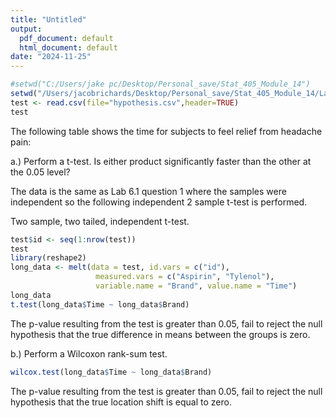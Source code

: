 ```yaml
---
title: "Untitled"
output:
  pdf_document: default
  html_document: default
date: "2024-11-25"
---
```


```r
#setwd("C:/Users/jake pc/Desktop/Personal_save/Stat_405_Module_14")
setwd("/Users/jacobrichards/Desktop/Personal_save/Stat_405_Module_14/Lab_14.1")
test <- read.csv(file="hypothesis.csv",header=TRUE)
test
```

The following table shows the time for subjects to feel relief from headache pain:

a.) Perform a t-test. Is either product significantly faster than the other at the 0.05 level?

The data is the same as Lab 6.1 question 1 where the samples were independent so the following independent 2 sample t-test is performed.

Two sample, two tailed, independent t-test.

```r
test$id <- seq(1:nrow(test))
test
library(reshape2)
long_data <- melt(data = test, id.vars = c("id"),
                   measured.vars = c("Aspirin", "Tylenol"),
                   variable.name = "Brand", value.name = "Time")
long_data
t.test(long_data$Time ~ long_data$Brand)
```

The p-value resulting from the test is greater than 0.05, fail to reject the null hypothesis that the true difference in means between the groups is zero.

b.) Perform a Wilcoxon rank-sum test.
```r
wilcox.test(long_data$Time ~ long_data$Brand)
```

The p-value resulting from the test is greater than 0.05, fail to reject the null hypothesis that the true location shift is equal to zero.

